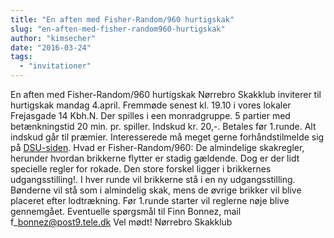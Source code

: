 ```yaml
---
title: "En aften med Fisher-Random/960 hurtigskak"
slug: "en-aften-med-fisher-random960-hurtigskak"
author: "kimsecher"
date: "2016-03-24"
tags: 
  - "invitationer"
---
```


En aften med Fisher-Random/960 hurtigskak Nørrebro Skakklub inviterer til hurtigskak mandag 4.april. Fremmøde senest kl. 19.10 i vores lokaler Frejasgade 14 Kbh.N. Der spilles i een monradgruppe. 5 partier med betænkningstid 20 min. pr. spiller. Indskud kr. 20,-. Betales før 1.runde. Alt indskud går til præmier. Interesserede må meget gerne forhåndstilmelde sig på [DSU-siden](https://turnering.skak.dk/TournamentActive/Details?tourId=23417). Hvad er Fisher-Random/960: De almindelige skakregler, herunder hvordan brikkerne flytter er stadig gældende. Dog er der lidt specielle regler for rokade. Den store forskel ligger i brikkernes udgangsstilling!. I hver runde vil brikkerne stå i en ny udgangsstilling. Bønderne vil stå som i almindelig skak, mens de øvrige brikker vil blive placeret efter lodtrækning. Før 1.runde starter vil reglerne nøje blive gennemgået. Eventuelle spørgsmål til Finn Bonnez, mail f\_bonnez@post9.tele.dk Vel mødt! Nørrebro Skakklub
